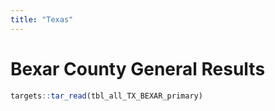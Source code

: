 ```yaml
---
title: "Texas"
---
```


# Bexar County General Results

```r

targets::tar_read(tbl_all_TX_BEXAR_primary)

```


